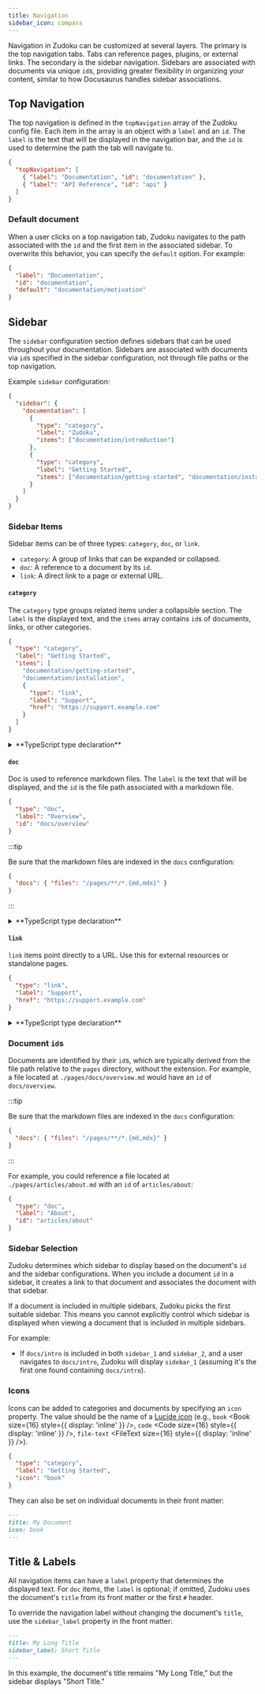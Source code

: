 ```yaml
---
title: Navigation
sidebar_icon: compass
---
```



Navigation in Zudoku can be customized at several layers. The primary is the top navigation tabs. Tabs can reference pages, plugins, or external links. The secondary is the sidebar navigation. Sidebars are associated with documents via unique `id`s, providing greater flexibility in organizing your content, similar to how Docusaurus handles sidebar associations.

## Top Navigation

The top navigation is defined in the `topNavigation` array of the Zudoku config file. Each item in the array is an object with a `label` and an `id`. The `label` is the text that will be displayed in the navigation bar, and the `id` is used to determine the path the tab will navigate to.

```json
{
  "topNavigation": [
    { "label": "Documentation", "id": "documentation" },
    { "label": "API Reference", "id": "api" }
  ]
}
```

### Default document

When a user clicks on a top navigation tab, Zudoku navigates to the path associated with the `id` and the first item in the associated sidebar. To overwrite this behavior, you can specify the `default` option. For example:

```json
{
  "label": "Documentation",
  "id": "documentation",
  "default": "documentation/motivation"
}
```

## Sidebar

The `sidebar` configuration section defines sidebars that can be used throughout your documentation. Sidebars are associated with documents via `id`s specified in the sidebar configuration, not through file paths or the top navigation.

Example `sidebar` configuration:

```json
{
  "sidebar": {
    "documentation": [
      {
        "type": "category",
        "label": "Zudoku",
        "items": ["documentation/introduction"]
      },
      {
        "type": "category",
        "label": "Getting Started",
        "items": ["documentation/getting-started", "documentation/installation"]
      }
    ]
  }
}
```

### Sidebar Items

Sidebar items can be of three types: `category`, `doc`, or `link`.

- `category`: A group of links that can be expanded or collapsed.
- `doc`: A reference to a document by its `id`.
- `link`: A direct link to a page or external URL.

#### `category`

The `category` type groups related items under a collapsible section. The `label` is the displayed text, and the `items` array contains `id`s of documents, links, or other categories.

```json
{
  "type": "category",
  "label": "Getting Started",
  "items": [
    "documentation/getting-started",
    "documentation/installation",
    {
      "type": "link",
      "label": "Support",
      "href": "https://support.example.com"
    }
  ]
}
```

<details>
<summary>**TypeScript type declaration**</summary>

```ts
type SidebarCategory = {
  type: "category";
  label: string;
  items: Array<SidebarDoc | SidebarLink | SidebarCategory>[];
  icon?: string; // Lucide icon name
  link?: string | SidebarLink;
  description?: string;
  collapsible?: boolean;
  collapsed?: boolean;
};
```

</details>

#### `doc`

Doc is used to reference markdown files. The `label` is the text that will be displayed, and the `id` is the file path associated with a markdown file.

```json
{
  "type": "doc",
  "label": "Overview",
  "id": "docs/overview"
}
```

:::tip

Be sure that the markdown files are indexed in the `docs` configuration:

```json
{
  "docs": { "files": "/pages/**/*.{md,mdx}" }
}
```

:::

<details>
<summary>**TypeScript type declaration**</summary>

```ts
type SidebarDoc = {
  type: "doc";
  id: string;
  icon?: string;
  label?: string;
  badge?: {
    label: string;
    color: "green" | "blue" | "yellow" | "red" | "purple" | "indigo" | "gray";
  };
};
```

</details>

#### `link`

`link` items point directly to a URL. Use this for external resources or standalone pages.

```json
{
  "type": "link",
  "label": "Support",
  "href": "https://support.example.com"
}
```

<details>
<summary>**TypeScript type declaration**</summary>

```ts
type SidebarLink = {
  type: "link";
  label: string;
  href: string;
  description?: string;
  badge?: {
    label: string;
    color: "green" | "blue" | "yellow" | "red" | "purple" | "indigo" | "gray";
  };
};
```

</details>

### Document `id`s

Documents are identified by their `id`s, which are typically derived from the file path relative to the `pages` directory, without the extension. For example, a file located at `./pages/docs/overview.md` would have an `id` of `docs/overview`.

:::tip

Be sure that the markdown files are indexed in the `docs` configuration:

```json
{
  "docs": { "files": "/pages/**/*.{md,mdx}" }
}
```

:::

For example, you could reference a file located at `./pages/articles/about.md` with an `id` of `articles/about`:

```json
{
  "type": "doc",
  "label": "About",
  "id": "articles/about"
}
```

### Sidebar Selection

Zudoku determines which sidebar to display based on the document's `id` and the sidebar configurations. When you include a document `id` in a sidebar, it creates a link to that document and associates the document with that sidebar.

If a document is included in multiple sidebars, Zudoku picks the first suitable sidebar. This means you cannot explicitly control which sidebar is displayed when viewing a document that is included in multiple sidebars.

For example:

- If `docs/intro` is included in both `sidebar_1` and `sidebar_2`, and a user navigates to `docs/intro`, Zudoku will display `sidebar_1` (assuming it's the first one found containing `docs/intro`).

### Icons

Icons can be added to categories and documents by specifying an `icon` property. The value should be the name of a [Lucide icon](https://lucide.dev/icons) (e.g., `book` <Book size={16} style={{ display: 'inline' }} />, `code` <Code size={16} style={{ display: 'inline' }} />, `file-text` <FileText size={16} style={{ display: 'inline' }} />).

```json
{
  "type": "category",
  "label": "Getting Started",
  "icon": "book"
}
```

They can also be set on individual documents in their front matter:

```md
---
title: My Document
icon: book
---
```

## Title & Labels

All navigation items can have a `label` property that determines the displayed text. For `doc` items, the `label` is optional; if omitted, Zudoku uses the document's `title` from its front matter or the first `#` header.

To override the navigation label without changing the document's `title`, use the `sidebar_label` property in the front matter:

```md
---
title: My Long Title
sidebar_label: Short Title
---
```

In this example, the document's title remains "My Long Title," but the sidebar displays "Short Title."
